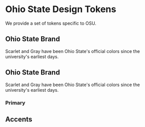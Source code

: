 
<Meta title="Ohio State / Design Tokens" />

# Ohio State Design Tokens

We provide a set of tokens specific to OSU.

## Ohio State Brand

Scarlet and Gray have been Ohio State's official colors since
the university's earliest days.

## Ohio State Brand

Scarlet and Gray have been Ohio State's official colors since
the university's earliest days.

### Primary

<ColorPalette>
  <ColorItem
    title="Scarlet"
    subtitle="PMS 200"
    colors={{
      'Brand': 'var(--osu-scarlet)',
      'Dark 40': 'var(--osu-scarlet-dark-40)',
      'Dark 60': 'var(--osu-scarlet-dark-60)',
    }}
  />
  <ColorItem
    title="Gray"
    subtitle="PMS 429"
    colors={{
      'Brand': 'var(--osu-gray)'
    }}
  />
  <ColorItem
    title="Gray Tints"
    colors={{
      'Tint 20': 'var(--osu-gray-tint-20)',
      'Tint 40': 'var(--osu-gray-tint-40)',
      'Tint 60': 'var(--osu-gray-tint-60)',
      'Tint 80': 'var(--osu-gray-tint-80)',
      'Tint 90': 'var(--osu-gray-tint-90)',
    }}
  />
  <ColorItem
    title="Gray Shades"
    colors={{
      'Shade 20': 'var(--osu-gray-shade-20)',
      'Shade 40': 'var(--osu-gray-shade-40)',
      'Shade 60': 'var(--osu-gray-shade-60)',
      'Shade 80': 'var(--osu-gray-shade-80)',
    }}
  />
</ColorPalette>

## Accents

<ColorPalette>
  <ColorItem
    title="Blue"
    subtitle="PMS 298"
    colors={{
      '': 'var(--osu-blue)',
    }}
  />
  <ColorItem
    title="Orange"
    subtitle="PMS 1645"
    colors={{
      '': 'var(--osu-orange)',
    }}
  />
  <ColorItem
    title="Green"
    subtitle="PMS 7487"
    colors={{
      '': 'var(--osu-green)',
    }}
  />
  <ColorItem
    title="Brown"
    subtitle="PMS 4635"
    colors={{
      '': 'var(--osu-brown)',
    }}
  />
  <ColorItem
    title="Pink"
    subtitle="PMS 1777"
    colors={{
      '': 'var(--osu-pink)',
    }}
  />
  <ColorItem
    title="Violet"
    subtitle="PMS 2425"
    colors={{
      '': 'var(--osu-violet)',
    }}
  />
  <ColorItem
    title="Aqua"
    subtitle="PMS 563"
    colors={{
      '': 'var(--osu-aqua)',
    }}
  />
  <ColorItem
    title="Teal"
    subtitle="PMS 5473"
    colors={{
      '': 'var(--osu-teal)',
    }}
  />
  <ColorItem
    title="Gold"
    subtitle="PMS 7549"
    colors={{
      '': 'var(--osu-gold)',
    }}
  />
</ColorPalette>
